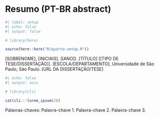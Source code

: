 <!-- &&& title begin &&& -->
# Resumo (PT-BR abstract) {.unnumbered}
<!-- &&& title end &&& -->

```r
#| label: setup
#| echo: false
#| output: false

# library(here)

source(here::here("R/quarto-setup.R"))
```

[SOBRENOME], [INICIAIS]. ([ANO]). _[TÍTULO]_ [[TIPO DE TESE/DISSERTAÇÃO]]. [ESCOLA/DEPARTAMENTO], Universidade de São Paulo, São Paulo. [URL DA DISSERTAÇÃO/TESE]

```r
#| echo: false
#| output: asis

# library(cli)

cat(cli:::lorem_ipsum(2))
```

Palavras-chaves: Palavra-chave 1. Palavra-chave 2. Palavra-chave 3.
